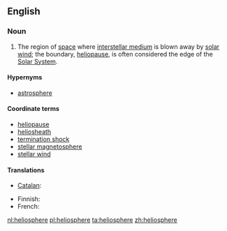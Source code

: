 {{also|heliosphere|héliosphère}}
==English==
{{wikipedia}}

===Noun===
{{en-noun|-}}

# {{astronomy}} The region of [[space]] where [[interstellar medium]] is blown away by [[solar wind]]; the boundary, [[heliopause]], is often considered the edge of the [[Solar System]].

====Hypernyms====
* [[astrosphere]]

====Coordinate terms====
* [[heliopause]]
* [[heliosheath]]
* [[termination shock]]
* [[stellar magnetosphere]]
* [[stellar wind]]

====Translations====
{{trans-top|region of space}}
* [[Catalan]]: {{t-|ca|heliosfera|f}}
{{trans-mid}}
* Finnish: {{t-|fi|heliosfääri}}
* French: {{t+|fr|héliosphère|f}}
{{trans-bottom}}

[[nl:heliosphere]]
[[pl:heliosphere]]
[[ta:heliosphere]]
[[zh:heliosphere]]